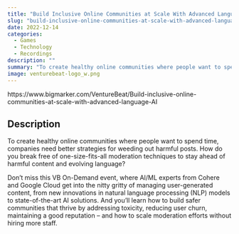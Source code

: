 ```yaml
---
title: "Build Inclusive Online Communities at Scale With Advanced Language AI 2022-12"
slug: "build-inclusive-online-communities-at-scale-with-advanced-language-ai-2022-12"
date: 2022-12-14
categories:
  - Games
  - Technology
  - Recordings
description: ""
summary: "To create healthy online communities where people want to spend time, companies need better strategies for weeding out harmful posts. How do you break free of one-size-fits-all moderation techniques to stay ahead of harmful content and evolving language?"
image: venturebeat-logo_w.png
---
```


https://www.bigmarker.com/VentureBeat/Build-inclusive-online-communities-at-scale-with-advanced-language-AI

## Description

To create healthy online communities where people want to spend time, companies need better strategies for weeding out harmful posts. How do you break free of one-size-fits-all moderation techniques to stay ahead of harmful content and evolving language?

Don't miss this VB On-Demand event, where AI/ML experts from Cohere and Google Cloud get into the nitty gritty of managing user-generated content, from new innovations in natural language processing (NLP) models to state-of-the-art AI solutions. And you'll learn how to build safer communities that thrive by addressing toxicity, reducing user churn, maintaining a good reputation – and how to scale moderation efforts without hiring more staff.